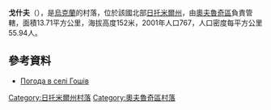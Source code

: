 {{coord|51|14|21|N|28|42|50|E|scale:30000|display=title}}

'''戈什夫'''（{{lang-uk|Гошів}}），是[[烏克蘭|烏克蘭]]的村落，位於該國北部[[日托米爾州|日托米爾州]]，由[[奧夫魯奇區|奧夫魯奇區]]負責管轄，面積13.71平方公里，海拔高度152米，2001年人口767，人口密度每平方公里55.94人。

==參考資料==
* [http://weather.in.ua/ua/zhitomirskaja/5741 Погода в селі Гошів] {{Wayback|url=http://weather.in.ua/ua/zhitomirskaja/5741 |date=20111219120217 }}

{{DEFAULTSORT:Гошів}}
[[Category:日托米爾州村落|Category:日托米爾州村落]]
[[Category:奧夫魯奇區村落|Category:奧夫魯奇區村落]]


{{Zhytomyr-geo-stub}}